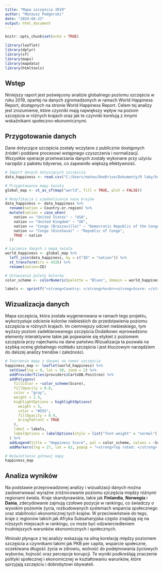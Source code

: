 ---
title: "Mapa szczęścia 2019"
author: "Mateusz Podgórski"
date: "2024-04-23"
output: html_document
---

```{r setup, include=FALSE}
knitr::opts_chunk$set(echo = TRUE)

library(leaflet)
library(dplyr)
library(sf)
library(maps)
library(mapdata)
library(htmltools)

```

## Wstęp

Niniejszy raport jest poświęcony analizie globalnego poziomu szczęścia w roku 2019, opartej na danych zgromadzonych w ramach World Happiness Report, dostępnych na stronie World Happiness Report. Celem tej analizy jest zrozumienie, które czynniki mają największy wpływ na poziom szczęścia w różnych krajach oraz jak te czynniki korelują z innymi wskaźnikami społeczno-ekonomicznymi.

## Przygotowanie danych

Dane dotyczące szczęścia zostały wczytane z publicznie dostępnych źródeł i poddane procesowi wstępnego czyszczenia i normalizacji. Wszystkie operacje przetwarzania danych zostały wykonane przy użyciu narzędzi z pakietu tidyverse, co zapewniło większą efektywność.

```{r cars}
# Import danych dotyczących szczęścia
data_happiness <- read.csv("C:/Users/mateu/OneDrive/Dokumenty/R laby/hap_word_2019.csv", header = TRUE, sep = ",")

# Przygotowanie mapy świata
global_map <- st_as_sf(map("world", fill = TRUE, plot = FALSE))

# Modyfikacja i ujednolicenie nazw krajów
data_happiness <- data_happiness %>%
  rename(nation = Country.or.region) %>%
  mutate(nation = case_when(
    nation == "United States" ~ "USA",
    nation == "United Kingdom" ~ "UK",
    nation == "Congo (Brazzaville)" ~ "Democratic Republic of the Congo",
    nation == "Congo (Kinshasa)" ~ "Republic of Congo",
    TRUE ~ nation
  ))

# Łączenie danych z mapą świata
world_happiness <- global_map %>%
  left_join(data_happiness, by = c("ID" = "nation")) %>%
  st_transform(crs = 4326) %>% 
  rename(nation=ID) 

# Ustawienie palety kolorów
color_scheme <- colorNumeric(palette = "Blues", domain = world_happiness$Score)

labels <- sprintf("<strong>Country: </strong>%s<br><strong>Score: </strong>%g", world_happiness$nation, world_happiness$Score) %>% lapply(htmltools::HTML)

```

## Wizualizacja danych

Mapa szczęścia, która została wygenerowana w ramach tego projektu, wykorzystuje odcienie kolorów niebieskich do przedstawienia poziomu szczęścia w różnych krajach. Im ciemniejszy odcień niebieskiego, tym wyższy poziom zadeklarowanego szczęścia.Dodatkowo wprowadzono elementy interaktywne takie jak pojawianie się etykiet z poziomem szczęścia przy najechaniu na dane państwo.Wizualizacja ta pozwala na szybką ocenę globalnego rozkładu szczęścia i jest kluczowym narzędziem do dalszej analizy trendów i zależności.

```{r happiness-map, message=FALSE, warning=FALSE}


# Tworzenie mapy z danymi na temat szczęścia
happiness_map <- leaflet(world_happiness) %>%
  setView(lng = 0, lat = 30, zoom = 2) %>%
  addProviderTiles(providers$CartoDB.Positron) %>%
  addPolygons(
    fillColor = ~color_scheme(Score),
    fillOpacity = 0.8,
    color = "gray",
    weight = 1.5,
    highlightOptions = highlightOptions(
      weight = 5,
      color = "#555",
      fillOpacity = 0.9,
      bringToFront = TRUE
    ),
    label = labels,
    labelOptions = labelOptions(style = list("font-weight" = "normal"), textsize = "14px", direction = "auto")
  ) %>%
  addLegend(title = "Happiness Score", pal = color_scheme, values = ~Score, position = "bottomright") %>%
  addMarkers(lng = 27, lat = 62, popup = "<strong>Top rated: </strong> Finland")

# Wyświetlenie gotowej mapy
happiness_map

```

## Analiza wyników

Na podstawie przeprowadzonej analizy i wizualizacji danych można zaobserwować wyraźne zróżnicowanie poziomu szczęścia między różnymi regionami świata. Kraje skandynawskie, takie jak **Finlandia**, **Norwegia** i **Dania**, zdecydowanie zajmują czołowe pozycje w rankingu, co świadczy o wysokim poziomie życia, rozbudowanych systemach wsparcia społecznego oraz stabilności ekonomicznej tych krajów. W przeciwieństwie do tego, kraje z regionów takich jak Afryka Subsaharyjska często znajdują się na niższych miejscach w rankingu, co może być odzwierciedleniem trudniejszych warunków ekonomicznych i społecznych.

Wnioski płynące z tej analizy wskazują na silną korelację między poziomem szczęścia a czynnikami takimi jak PKB per capita, wsparcie społeczne, oczekiwana długość życia w zdrowiu, wolność do podejmowania życiowych wyborów, hojność oraz percepcje korupcji. Te wyniki podkreślają znaczenie polityki społecznej i ekonomicznej w kształtowaniu warunków, które sprzyjają szczęściu i dobrobytowi obywateli.
